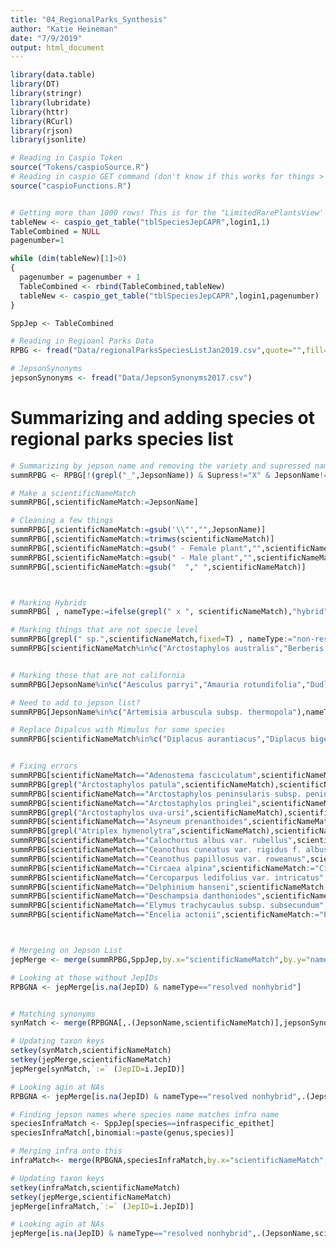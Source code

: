 ```yaml
---
title: "04_RegionalParks_Synthesis"
author: "Katie Heineman"
date: "7/9/2019"
output: html_document
---
```


```r
library(data.table)
library(DT)
library(stringr)
library(lubridate)
library(httr)
library(RCurl)
library(rjson)
library(jsonlite)

# Reading in Caspio Token
source("Tokens/caspioSource.R")
# Reading in caspio GET command (don't know if this works for things > 1000)
source("caspioFunctions.R")


# Getting more than 1000 rows! This is for the "LimitedRarePlantsView' that combines the Rare Plant Table and the NatureServe Table
tableNew <- caspio_get_table("tblSpeciesJepCAPR",login1,1)
TableCombined = NULL
pagenumber=1

while (dim(tableNew)[1]>0)
{
  pagenumber = pagenumber + 1
  TableCombined <- rbind(TableCombined,tableNew)
  tableNew <- caspio_get_table("tblSpeciesJepCAPR",login1,pagenumber)
}

SppJep <- TableCombined

# Reading in Regioanl Parks Data
RPBG <- fread("Data/regionalParksSpeciesListJan2019.csv",quote="",fill=T)

# JepsonSynonyms
jepsonSynonyms <- fread("Data/JepsonSynonyms2017.csv")

```

# Summarizing and adding species ot regional parks species list
```r
# Summarizing by jepson name and removing the variety and supressed names
summRPBG <- RPBG[!(grepl("_",JepsonName)) & Supress!="X" & JepsonName!="" ,.(Count=.N),by="JepsonName"]

# Make a scientificNameMatch
summRPBG[,scientificNameMatch:=JepsonName]

# Cleaning a few things
summRPBG[,scientificNameMatch:=gsub('\\"',"",JepsonName)]
summRPBG[,scientificNameMatch:=trimws(scientificNameMatch)]
summRPBG[,scientificNameMatch:=gsub(" - Female plant","",scientificNameMatch)]
summRPBG[,scientificNameMatch:=gsub(" - Male plant","",scientificNameMatch)]
summRPBG[,scientificNameMatch:=gsub("  "," ",scientificNameMatch)]



# Marking Hybrids
summRPBG[ , nameType:=ifelse(grepl(" x ", scientificNameMatch),"hybrid","resolved nonhybrid")]

# Marking things that are not specie level
summRPBG[grepl(" sp.",scientificNameMatch,fixed=T) , nameType:="non-resolved"]
summRPBG[scientificNameMatch%in%c("Arctostaphylos australis","Berberis claireae","Bolandera californica","Drymocallis ashlandica") , nameType:="non-resolved"]


# Marking those that are not california
summRPBG[JepsonName%in%c("Aesculus parryi","Amauria rotundifolia","Dudleya anthonyi"),nameType:="non California"]

# Need to add to jepson list?
summRPBG[JepsonName%in%c("Artemisia arbuscula subsp. thermopola"),nameType:="need to add"]

# Replace Dipalcus with Mimulus for some species
summRPBG[scientificNameMatch%in%c("Diplacus aurantiacus","Diplacus bigelovii","Diplacus douglasii","Diplacus layneae","Diplacus longiflorus","Diplacus mephiticus","Diplacus torreyi"),scientificNameMatch:=gsub("Diplacus ","Mimulus ",scientificNameMatch)]


# Fixing errors
summRPBG[scientificNameMatch=="Adenostema fasciculatum",scientificNameMatch:="Adenostoma fasciculatum"]
summRPBG[grepl("Arctostaphylos patula",scientificNameMatch),scientificNameMatch:="Arctostaphylos patula"]
summRPBG[scientificNameMatch=="Arctostaphylos peninsularis subsp. peninsularis",scientificNameMatch:="Arctostaphylos rainbowensis"]
summRPBG[scientificNameMatch=="Arctostaphylos pringlei",scientificNameMatch:="Arctostaphylos pringlei subsp. drupacea"]
summRPBG[grepl("Arctostaphylos uva-ursi",scientificNameMatch),scientificNameMatch:="Arctostaphylos uva-ursi"]
summRPBG[scientificNameMatch=="Asyneum prenanthoides",scientificNameMatch:="Asyneuma prenanthoides"]
summRPBG[grepl("Atriplex hymenolytra",scientificNameMatch),scientificNameMatch:="Atriplex hymenelytra"]
summRPBG[scientificNameMatch=="Calochortus albus var. rubellus",scientificNameMatch:="Calochortus albus"]
summRPBG[scientificNameMatch=="Ceanothus cuneatus var. rigidus f. albus",scientificNameMatch:="Ceanothus cuneatus var. rigidus"]
summRPBG[scientificNameMatch=="Ceanothus papillosus var. roweanus",scientificNameMatch:="Ceanothus papillosus"]
summRPBG[scientificNameMatch=="Circaea alpina",scientificNameMatch:="Circaea alpina subsp. pacifica"]
summRPBG[scientificNameMatch=="Cercoparpus ledifolius var. intricatus",scientificNameMatch:="Cercocarpus ledifolius var. intricatus"]
summRPBG[scientificNameMatch=="Delphinium hanseni",scientificNameMatch:="Delphinium hansenii"]
summRPBG[scientificNameMatch=="Deschampsia danthoniodes",scientificNameMatch:="Deschampsia danthonioides"]
summRPBG[scientificNameMatch=="Elymus trachycaulus subsp. subsecundum",scientificNameMatch:="Elymus trachycaulus subsp. trachycaulus"]
summRPBG[scientificNameMatch=="Encelia actonii",scientificNameMatch:="Encelia actoni"]



# Mergeing on Jepson List
jepMerge <- merge(summRPBG,SppJep,by.x="scientificNameMatch",by.y="name_minus_authors",all.x=T)

# Looking at those without JepIDs
RPBGNA <- jepMerge[is.na(JepID) & nameType=="resolved nonhybrid"]


# Matching synonyms
synMatch <- merge(RPBGNA[,.(JepsonName,scientificNameMatch)],jepsonSynonyms[,.(JepAcceptedName,Synonym, JepID)],by.x = "scientificNameMatch", by.y = "Synonym")

# Updating taxon keys
setkey(synMatch,scientificNameMatch)
setkey(jepMerge,scientificNameMatch)
jepMerge[synMatch,`:=` (JepID=i.JepID)]

# Looking agin at NAs
RPBGNA <- jepMerge[is.na(JepID) & nameType=="resolved nonhybrid",.(JepsonName,scientificNameMatch,Count)]

# Finding jepson names where species name matches infra name
speciesInfraMatch <- SppJep[species==infraspecific_epithet]
speciesInfraMatch[,binomial:=paste(genus,species)]

# Merging infra onto this
infraMatch<- merge(RPBGNA,speciesInfraMatch,by.x="scientificNameMatch",by.y="binomial",all.x=T)

# Updating taxon keys
setkey(infraMatch,scientificNameMatch)
setkey(jepMerge,scientificNameMatch)
jepMerge[infraMatch,`:=` (JepID=i.JepID)]

# Looking agin at NAs
jepMerge[is.na(JepID) & nameType=="resolved nonhybrid",.(JepsonName,scientificNameMatch,Count)][1:10,]



```